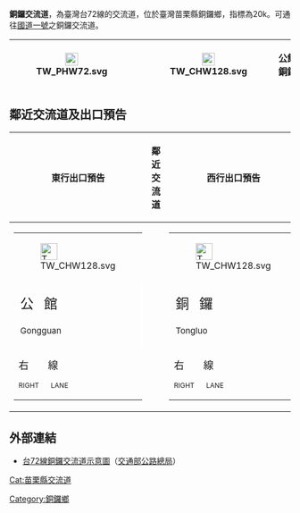 {{About|台72線的銅鑼交流道|[[中山高速公路|國道一號]]同名之交流道|銅鑼交流道 (國道1號)}}
{{Infobox Taiwan Highway IC
| name = 銅鑼交流道
| name_en = Tongluo Interchange
| rd_type = EX
| rd_number = 72
| exit = 20
| exit_name = 銅鑼
| location = [[臺灣|臺灣]][苗栗縣]][[銅鑼鄉_(台灣)|銅鑼鄉]]
| connect = {{Jct|country=TWN|CH|128}}
| goto = 銅鑼鄉、[[公館鄉_(台灣)|公館鄉]]
| class = 單點鑽石型
| time = 2001年7月14日
| other = 
 {{maplink
 | coord = {{Coord|24.4949|N|120.8025|E}}
 | frame = yes
 | plain = yes
 | zoom = 10
 | type = point
 | type2 = shape
 }}
}}
'''銅鑼交流道'''，為臺灣台72線的交流道，位於臺灣苗栗縣銅鑼鄉，指標為20k。可通往[[中山高速公路|國道一號]]之銅鑼交流道。
{|class="wikitable" style="text-align:center"
! [[File:TW_PHW72.svg|23px]]
| {{Taiwan Highway IC|20|銅鑼}}  
| [[File:TW_CHW128.svg|23px]]
| '''公館　銅鑼'''
|}

== 鄰近交流道及出口預告 ==
{|class="toccolours" border="1" cellpadding="4" style="margin:0 auto; border-collapse:collapse; text-align:center; white-space:nowrap"
! 東行出口預告 !! 鄰近交流道 !! 西行出口預告
|-
| style="text-align:right; font-size:15px" | {{Taiwan Highway IC|20|銅鑼}}
{|style="width:190px; background-color:#007F00; text-align:center; color:#FFF; font-weight:bold"
| colspan="2" | <div style="margin-top:6px; margin-bottom:3px">[[File:TW_CHW128.svg|30px]]</div>
|-
| style="width:90px; border-right:2px solid #FFF; line-height:24px; font-size:24px; word-spacing:12px" | 公 館<div style="font-size:15px">Gongguan</div>
| style="width:90px; line-height:24px; font-size:24px; word-spacing:12px" | 銅 鑼<div style="font-size:15px">Tongluo</div>
|-
| colspan="2" style="line-height:18px; font-size:18px; word-spacing:30px" | 右 線<div style="font-size:12px; word-spacing:18px">RIGHT LANE</div>
|}
|
{{Start expwy box|台灣省道快速公路}}
{{s-expwy IC|[[公館交流道|公館交流道]]|往　[[頭屋二交流道|頭屋二交流道]]}}
{{s-line|{{Jct|country=TWN|PH|72}}|20k|#9B0D15}}
{{s-expwy IC|縣道119甲線平交路口|往　石圍牆平交路口}}
{{Illus}}
{{Fwu|eh|[[後龍鎮_(台灣)|後龍]]}}
{{Fwi|Full|15|公館}}
{{Fwh|ehst}}
{{Fwm|TW PHW72}}
{{Fwh|ehst|20|銅鑼}}
{{Fwb|[[銅鑼鄉_(台灣)|銅鑼]]|gh|gh|TW CHW128|Full|TW CHW128|gh|gh|[[公館鄉_(台灣)|公館]]}}
{{Fwh|ehst}}
{{Fwm|TW PHW72}}
{{Fwh|ehst}}
{{Fwi2|cr|23|縣道119甲線平交路口}}
{{Fwd|eh|[[獅潭鄉|獅潭]]}}
{{Fwed}}
| style="text-align:right; font-size:15px" | {{Taiwan Highway IC|20|銅鑼}}
{|style="width:190px; background-color:#007F00; text-align:center; color:#FFF; font-weight:bold"
| colspan="2" | <div style="margin-top:6px; margin-bottom:3px">[[File:TW_CHW128.svg|30px]]</div>
|-
| style="width:90px; border-right:2px solid #FFF; line-height:24px; font-size:24px; word-spacing:12px" | 銅 鑼<div style="font-size:15px">Tongluo</div>
| style="width:90px; line-height:24px; font-size:24px; word-spacing:12px" | 公 館<div style="font-size:15px">Gongguan</div>
|-
| colspan="2" style="line-height:18px; font-size:18px; word-spacing:30px" | 右 線<div style="font-size:12px; word-spacing:18px">RIGHT LANE</div>
|}
|}

== 外部連結 ==
* [https://www.thb.gov.tw/resource/upload/Expressway/a3f41727-d5a2-4aa4-a68c-be1a8b81566d.jpg 台72線銅鑼交流道示意圖]（[[交通部公路總局|交通部公路總局]]）

{{台72線}}
{{TW-road-stub}}

[[Cat:苗栗縣交流道|Cat:苗栗縣交流道]]
[[Category:銅鑼鄉|Category:銅鑼鄉]]